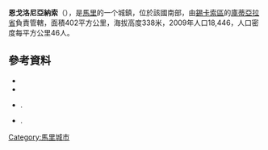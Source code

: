 '''恩戈洛尼亞納索'''（{{lang-fr|N'Golonianasso}}），是[[馬里|馬里]]的一个城鎮，位於該國南部，由[[錫卡索區|錫卡索區]]的[[庫蒂亞拉省|庫蒂亞拉省]]負責管轄，面積402平方公里，海拔高度338米，2009年人口18,446，人口密度每平方公里46人。

==參考資料==
*{{citation | contribution= Common and Fundamental Operational Datasets Registry: Mali | publisher= United Nations Office for the Coordination of Humanitarian Affairs | url= http://cod.humanitarianresponse.info/country-region/mali | access-date= 2015-07-25 | title= 存档副本 | archive-url= https://web.archive.org/web/20121214211137/http://cod.humanitarianresponse.info/country-region/Mali | archive-date= 2012-12-14 | dead-url= yes }}
*{{citation | url=http://instat.gov.ml/documentation/sikasso.pdf | publisher=République de Mali: Institut National de la Statistique | title=Resultats RGPH 2009 (Région de Sikasso) | language=fr | archiveurl=https://www.webcitation.org/6AnYveESp?url=http://instat.gov.ml/documentation/sikasso.pdf | archivedate=2012年9月19日 | deadurl=no }}
*{{citation | title=Communes de la Région de Sikasso | publisher=Ministère de l’administration territoriale et des collectivités locales, République du Mali | url=http://www.matcl.gov.ml/pdf/ComRegSikasso.pdf | language=fr | archiveurl=https://www.webcitation.org/6AnZ7FgpR?url=http://www.matcl.gov.ml/pdf/ComRegSikasso.pdf | archivedate=2012年9月19日 | deadurl=yes }}.
*{{citation | title=Plan de Sécurité Alimentaire Commune Rurale de N'Golonianasso 2006-2008 | publisher=Commissariat à la Sécurité Alimentaire, République du Mali, USAID-Mali | year=2006 | url=http://fsg.afre.msu.edu/mali_fd_strtgy/plans/sikasso/koutiala/psa_n%27golonianasso.pdf | language=fr | ref=none | access-date=2015-07-25 | archive-url=https://web.archive.org/web/20170202001736/http://fsg.afre.msu.edu/mali_fd_strtgy/plans/sikasso/koutiala/psa_n%27golonianasso.pdf | archive-date=2017-02-02 | dead-url=yes }}.

{{Coord|12|25|20|N|5|41|0|W|display=title}}

{{錫卡索區}}

[[Category:馬里城市|Category:馬里城市]]


{{Mali-geo-stub}}